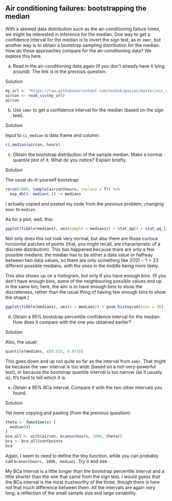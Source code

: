 ##  Air conditioning failures: bootstrapping the median


 With a skewed data distribution such as the air-conditioning
failure times, we might be interested in inference for the median. One
way to get a confidence interval for the median is to invert the sign
test, as in `smmr`, but another way is to obtain a bootstrap
sampling distribution for the median. How do these approaches compare
for the air-conditioning data? We explore this here.



(a) Read in the air-conditioning data again (if you don't already
have it lying around). The link is in the previous question.

Solution


```r
my_url <- "https://raw.githubusercontent.com/nxskok/pasias/master/air_conditioning.csv"
aircon <- read_csv(my_url)
aircon
```

     


(b) Use `smmr` to get a confidence interval for the median (based on the sign test).

Solution


Input to `ci_median` is data frame and column:
```r
ci_median(aircon, hours)
```

     


(c) Obtain the bootstrap distribution of the sample median. Make a normal quantile plot of it. What do you notice? Explain briefly.

Solution


The usual do-it-yourself bootstrap:

```r
rerun(1000, sample(aircon$hours, replace = T)) %>%
  map_dbl(~ median(.)) -> medians
```

 

I actually copied and pasted my code from the previous problem, changing `mean` to `median`.

As for a plot, well, this:

```r
ggplot(tibble(medians), aes(sample = medians)) + stat_qq() + stat_qq_line()
```

 

Not only does this not look very normal, but also there are those
curious horizontal patches of points (that, you might recall, are
characteristic of a discrete distribution). This has happened because
there are only a few possible medians: the median has to be either a
data value or halfway between two data values, so there are only
something like $2(12)-1=23$ different possible medians, with the ones
in the middle being more likely.

This also shows up on a histogram, but only if you have enough
bins. (If you don't have enough bins, some of the neighbouring
possible values end up in the same bin; here, the aim is to have
enough bins to show the discreteness, rather than the usual thing of
having few enough bins to show the shape.)

```r
ggplot(tibble(medians), aes(x = medians)) + geom_histogram(bins = 30)
```

 


(d) Obtain a 95\% bootstrap percentile confidence interval for the median. How does it compare with the one you obtained earlier?

Solution


Also, the usual:

```r
quantile(medians, c(0.025, 0.975))
```

 

This goes down and up not quite so far as the interval from `smmr`. That might be because the `smmr` interval is too wide (based on a not-very-powerful test), or because the bootstrap quantile interval is too narrow (as it usually is). It's hard to tell which it is.


(e) Obtain a 95\% BCa interval. Compare it with the two other intervals you found.

Solution


Yet more copying and pasting (from the previous question):
```r
theta <- function(x) {
  median(x)
}
bca_all <- with(aircon, bcanon(hours, 1000, theta))
bca <- bca_all$confpoints
bca
```

     

Again, I seem to need to define the tiny function, while you can probably call `bcanon(hours, 1000, median)`. Try it and see.

My BCa interval is a little longer than the bootstrap percentile
interval and a little shorter than the one that came from the sign
test. I would guess that the BCa interval is the most trustworthy of
the three, though there is here not that much difference between
them. All the intervals are again very long, a reflection of the small
sample size and large variability.



